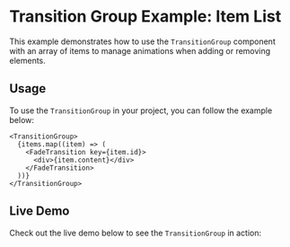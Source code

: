 
<Meta title="Examples/Transition Group/Item List" />

# Transition Group Example: Item List

This example demonstrates how to use the `TransitionGroup` component with an array of items to manage animations when adding or removing elements.

## Usage

To use the `TransitionGroup` in your project, you can follow the example below:

```tsx
<TransitionGroup>
  {items.map((item) => (
    <FadeTransition key={item.id}>
      <div>{item.content}</div>
    </FadeTransition>
  ))}
</TransitionGroup>
```

## Live Demo

Check out the live demo below to see the `TransitionGroup` in action:

<Canvas of={Stories.Default} />
